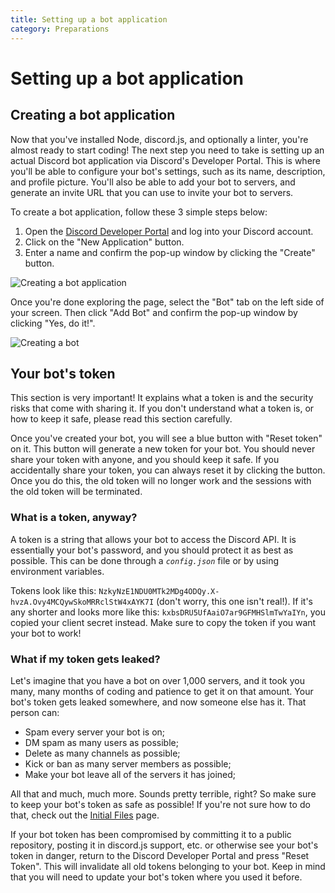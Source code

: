 ```yaml
---
title: Setting up a bot application
category: Preparations
---
```


# Setting up a bot application

## Creating a bot application

Now that you've installed Node, discord.js, and optionally a linter, you're almost ready to start coding! The next step you need to take is setting up an actual Discord bot application via Discord's Developer Portal. This is where you'll be able to configure your bot's settings, such as its name, description, and profile picture. You'll also be able to add your bot to servers, and generate an invite URL that you can use to invite your bot to servers.

To create a bot application, follow these 3 simple steps below:

1. Open the [Discord Developer Portal](https://discord.com/developers/applications) and log into your Discord account.
2. Click on the "New Application" button.
3. Enter a name and confirm the pop-up window by clicking the "Create" button.

![Creating a bot application](/assets/new-application.png)

Once you're done exploring the page, select the "Bot" tab on the left side of your screen. Then click "Add Bot" and confirm the pop-up window by clicking "Yes, do it!".

![Creating a bot](/assets/add-bot.png)

## Your bot's token

<Alert title="Caution" type="danger">
	This section is very important! It explains what a token is and the security risks that come with sharing it. If you
	don't understand what a token is, or how to keep it safe, please read this section carefully.
</Alert>

Once you've created your bot, you will see a blue button with "Reset token" on it. This button will generate a new token for your bot. You should never share your token with anyone, and you should keep it safe. If you accidentally share your token, you can always reset it by clicking the button. Once you do this, the old token will no longer work and the sessions with the old token will be terminated.

### What is a token, anyway?

A token is a string that allows your bot to access the Discord API. It is essentially your bot's password, and you should protect it as best as possible. This can be done through a _`config.json`_ file or by using environment variables.

Tokens look like this: `NzkyNzE1NDU0MTk2MDg4ODQy.X-hvzA.Ovy4MCQywSkoMRRclStW4xAYK7I` (don't worry, this one isn't real!). If it's any shorter and looks more like this: `kxbsDRU5UfAaiO7ar9GFMHSlmTwYaIYn`, you copied your client secret instead. Make sure to copy the token if you want your bot to work!

### What if my token gets leaked?

Let's imagine that you have a bot on over 1,000 servers, and it took you many, many months of coding and patience to get it on that amount. Your bot's token gets leaked somewhere, and now someone else has it. That person can:

- Spam every server your bot is on;
- DM spam as many users as possible;
- Delete as many channels as possible;
- Kick or ban as many server members as possible;
- Make your bot leave all of the servers it has joined;

All that and much, much more. Sounds pretty terrible, right? So make sure to keep your bot's token as safe as possible! If you're not sure how to do that, check out the [Initial Files](/creating-your-bot/initial-files) page.

<Alert title="Info" type="info">
	If your bot token has been compromised by committing it to a public repository, posting it in discord.js support, etc.
	or otherwise see your bot's token in danger, return to the Discord Developer Portal and press "Reset Token". This will
	invalidate all old tokens belonging to your bot. Keep in mind that you will need to update your bot's token where you
	used it before.
</Alert>
